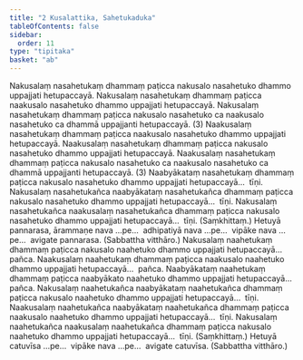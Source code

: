 ```yaml
---
title: "2 Kusalattika, Sahetukaduka"
tableOfContents: false
sidebar:
  order: 11
type: "tipitaka"
basket: "ab"
---
```



<DynamicBreadcrumb />

<Division number="8">

<Paragraph number="16">
Nakusalaṃ nasahetukaṃ dhammaṃ paṭicca nakusalo nasahetuko dhammo uppajjati hetupaccayā. Nakusalaṃ nasahetukaṃ dhammaṃ paṭicca naakusalo nasahetuko dhammo uppajjati hetupaccayā. Nakusalaṃ nasahetukaṃ dhammaṃ paṭicca nakusalo nasahetuko ca naakusalo nasahetuko ca dhammā uppajjanti hetupaccayā. (3)
</Paragraph>

<Paragraph number="17">
Naakusalaṃ nasahetukaṃ dhammaṃ paṭicca naakusalo nasahetuko dhammo uppajjati hetupaccayā. Naakusalaṃ nasahetukaṃ dhammaṃ paṭicca nakusalo nasahetuko dhammo uppajjati hetupaccayā. Naakusalaṃ nasahetukaṃ dhammaṃ paṭicca nakusalo nasahetuko ca naakusalo nasahetuko ca dhammā uppajjanti hetupaccayā. (3)
</Paragraph>

<Paragraph number="18">
Naabyākataṃ nasahetukaṃ dhammaṃ paṭicca nakusalo nasahetuko dhammo uppajjati hetupaccayā…  tīṇi.
</Paragraph>

<Paragraph number="19">
Nakusalaṃ nasahetukañca naabyākataṃ nasahetukañca dhammaṃ paṭicca nakusalo nasahetuko dhammo uppajjati hetupaccayā…  tīṇi.
</Paragraph>

<Paragraph number="20">
Nakusalaṃ nasahetukañca naakusalaṃ nasahetukañca dhammaṃ paṭicca nakusalo nasahetuko dhammo uppajjati hetupaccayā…  tīṇi. (Saṃkhittaṃ.)
</Paragraph>

<Paragraph number="21">
Hetuyā pannarasa, ārammaṇe nava …pe…  adhipatiyā nava …pe…  vipāke nava …pe…  avigate pannarasa. (Sabbattha vitthāro.)
</Paragraph>

</Division>
<Division number="9">

<Paragraph number="22">
Nakusalaṃ naahetukaṃ dhammaṃ paṭicca nakusalo naahetuko dhammo uppajjati hetupaccayā…  pañca.
</Paragraph>

<Paragraph number="23">
Naakusalaṃ naahetukaṃ dhammaṃ paṭicca naakusalo naahetuko dhammo uppajjati hetupaccayā…  pañca.
</Paragraph>

<Paragraph number="24">
Naabyākataṃ naahetukaṃ dhammaṃ paṭicca naabyākato naahetuko dhammo uppajjati hetupaccayā…  pañca.
</Paragraph>

<Paragraph number="25">
Nakusalaṃ naahetukañca naabyākataṃ naahetukañca dhammaṃ paṭicca nakusalo naahetuko dhammo uppajjati hetupaccayā…  tīṇi.
</Paragraph>

<Paragraph number="26">
Naakusalaṃ naahetukañca naabyākataṃ naahetukañca dhammaṃ paṭicca naakusalo naahetuko dhammo uppajjati hetupaccayā…  tīṇi.
</Paragraph>

<Paragraph number="27">
Nakusalaṃ naahetukañca naakusalaṃ naahetukañca dhammaṃ paṭicca nakusalo naahetuko dhammo uppajjati hetupaccayā…  tīṇi. (Saṃkhittaṃ.)
</Paragraph>

<Paragraph number="28">
Hetuyā catuvīsa …pe…  vipāke nava …pe…  avigate catuvīsa. (Sabbattha vitthāro.)
</Paragraph>
</Division>